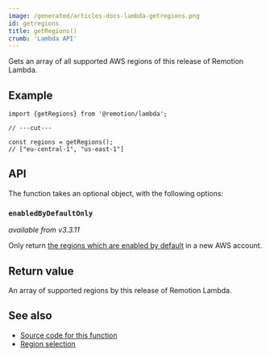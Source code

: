 ```yaml
---
image: /generated/articles-docs-lambda-getregions.png
id: getregions
title: getRegions()
crumb: 'Lambda API'
---
```


Gets an array of all supported AWS regions of this release of Remotion Lambda.

## Example

```tsx twoslash
import {getRegions} from '@remotion/lambda';

// ---cut---

const regions = getRegions();
// ["eu-central-1", "us-east-1"]
```

## API

The function takes an optional object, with the following options:

### `enabledByDefaultOnly`

_available from v3.3.11_

Only return [the regions which are enabled by default](https://docs.aws.amazon.com/general/latest/gr/rande-manage.html) in a new AWS account.

## Return value

An array of supported regions by this release of Remotion Lambda.

## See also

- [Source code for this function](https://github.com/remotion-dev/remotion/blob/main/packages/lambda/src/api/get-regions.ts)
- [Region selection](/docs/lambda/region-selection)

